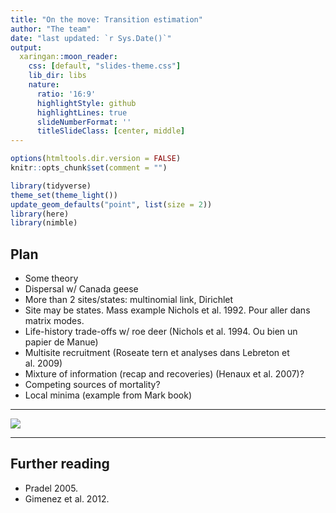 ```yaml
---
title: "On the move: Transition estimation"
author: "The team"
date: "last updated: `r Sys.Date()`"
output:
  xaringan::moon_reader:
    css: [default, "slides-theme.css"]
    lib_dir: libs
    nature:
      ratio: '16:9'
      highlightStyle: github
      highlightLines: true
      slideNumberFormat: ''
      titleSlideClass: [center, middle]
---
```


```r
options(htmltools.dir.version = FALSE)
knitr::opts_chunk$set(comment = "")

library(tidyverse)
theme_set(theme_light())
update_geom_defaults("point", list(size = 2)) 
library(here)
library(nimble)
```

## Plan

+ Some theory
+ Dispersal w/ Canada geese
+ More than 2 sites/states: multinomial link, Dirichlet
+ Site may be states. Mass example Nichols et al. 1992. Pour aller dans matrix modes.
+ Life-history trade-offs w/ roe deer (Nichols et al. 1994. Ou bien un papier de Manue)
+ Multisite recruitment (Roseate tern et analyses dans Lebreton et al. 2009)
+ Mixture of information (recap and recoveries) (Henaux et al. 2007)? 
+ Competing sources of mortality?
+ Local minima (example from Mark book)

---

![](img/more_than_2_states.png)

---
## Further reading

+ Pradel 2005. 
+ Gimenez et al. 2012.

